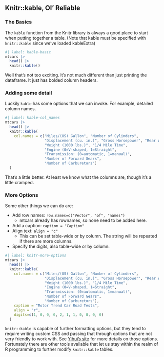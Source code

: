 ## Knitr::kable, Ol' Reliable

### The Basics

The `kable` function from the Knitr library is always a good place 
to start when putting together a table.
(Note that kable must be specified with `knitr::kable` since we've
  loaded kableExtra)
  
```r
#| label: kable-basic
mtcars |> 
  head() |> 
  knitr::kable()
```

Well that's not too exciting. It's not much different than just 
  printing the dataframe. It just has bolded column headers. 
  
  
### Adding some detail

Luckily `kable` has some options that we can invoke.
  For example, detailed column names.

```r
#| label: kable-col_names
mtcars |> 
  head() |> 
  knitr::kable(
    col.names = c("Miles/(US) Gallon", "Number of Cylinders",
                  "Displacement (cu. in.)", "Gross Horsepower", "Rear Axle Ratio",
                  "Weight (1000 lbs.)", "1/4 Mile Time", 
                  "Engine (0=V-shaped, 1=Straight",
                  "Transmission: (0=automatic, 1=manual)",
                  "Number of Forward Gears",
                  "Number of Carburetors")
  )
```

That's a little better. At least we know what the columns are, 
  though it's a little cramped.
  
### More Options

  Some other things we can do are:
  
  - Add row names: `row.names=c("Vector", "of", "names")`
    - mtcars already has rownames, so none need to be added here.
  - Add a caption: `caption = "Caption"`
  - Align text: `align = "c"`
    - This can be set table-wide or by column. The string will be repeated
  if there are more columns.
  - Specify the digits, also table-wide or by column.
  
```r
#| label: knitr-more-options
mtcars |> 
  head() |> 
  knitr::kable(
    col.names = c("Miles/(US) Gallon", "Number of Cylinders",
                  "Displacement (cu. in.)", "Gross Horsepower", "Rear Axle Ratio",
                  "Weight (1000 lbs.)", "1/4 Mile Time", 
                  "Engine (0=V-shaped, 1=Straight",
                  "Transmission: (0=automatic, 1=manual)",
                  "Number of Forward Gears",
                  "Number of Carburetors"),
    caption = "Motor Trend Car Road Tests",
    align = "r",
    digits=c(1, 0, 0, 0, 2, 1, 1, 0, 0, 0, 0)
  )
```

`knitr::kable` is capable of further formatting options, but they tend
  to require writing custom CSS and passing that through options
  that are not very friendly to work with. See 
  [Yihui's site](https://bookdown.org/yihui/rmarkdown-cookbook/kable.html#customize-html-tables)
                 for more details on those options. 
                 Fortunately there are other tools available that let us stay within
                 the realm of R programming to further modify `knitr::kable` tables.